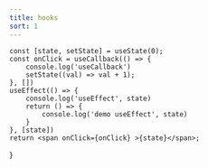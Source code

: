 ```yaml
---
title: hooks
sort: 1
---
```




    const [state, setState] = useState(0);
    const onClick = useCallback(() => {
        console.log('useCallback')
        setState((val) => val + 1);
    }, [])
    useEffect(() => {
        console.log('useEffect', state)
        return () => {
            console.log('demo useEffect', state)
        }
    }, [state])
    return <span onClick={onClick} >{state}</span>;
}

<Demo />
